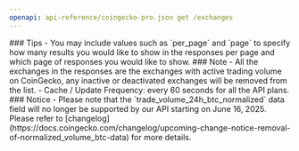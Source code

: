 ```yaml
---
openapi: api-reference/coingecko-pro.json get /exchanges
---
```


<Tip>
### Tips
- You may include values such as `per_page` and `page` to specify how many results you would like to show in the responses per page and which page of responses you would like to show.
</Tip>

<Note>
### Note
- All the exchanges in the responses are the exchanges with active trading volume on CoinGecko, any inactive or deactivated exchanges will be removed from the list.
- Cache / Update Frequency: every 60 seconds for all the API plans.
</Note>

<Warning>
### Notice
- Please note that the `trade_volume_24h_btc_normalized` data field will no longer be supported by our API starting on June 16, 2025. Please refer to [changelog](https://docs.coingecko.com/changelog/upcoming-change-notice-removal-of-normalized_volume_btc-data) for more details.
</Warning>